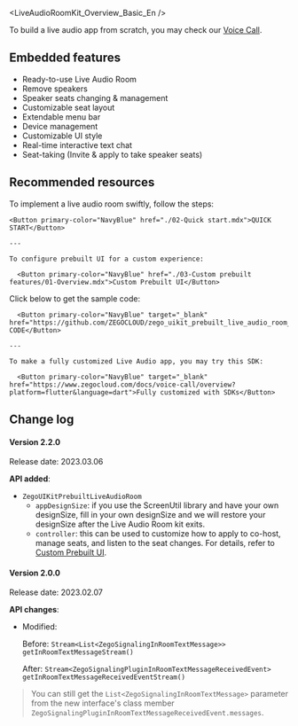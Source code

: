 
<LiveAudioRoomKit_Overview_Basic_En />

To build a live audio app from scratch, you may check our [Voice Call](https://www.zegocloud.com/docs/voice-call/overview?platform=flutter&language=dart).

## Embedded features

- Ready-to-use Live Audio Room
- Remove speakers
- Speaker seats changing & management
- Customizable seat layout
- Extendable menu bar
- Device management
- Customizable UI style
- Real-time interactive text chat
- Seat-taking (Invite & apply to take speaker seats)

## Recommended resources

<CardGroup cols={2}>
  <Card title="I want to get started:">
    To implement a live audio room swiftly, follow the steps:

    <Button primary-color="NavyBlue" href="./02-Quick start.mdx">QUICK START</Button>

    ---

    To configure prebuilt UI for a custom experience:

	  <Button primary-color="NavyBlue" href="./03-Custom prebuilt features/01-Overview.mdx">Custom Prebuilt UI</Button>
  </Card>
  <Card title="I want to get the Sample Code:">
    Click below to get the sample code:

	  <Button primary-color="NavyBlue" target="_blank" href="https://github.com/ZEGOCLOUD/zego_uikit_prebuilt_live_audio_room_example_flutter">SAMPLE CODE</Button>

    ---

    To make a fully customized Live Audio app, you may try this SDK:

	  <Button primary-color="NavyBlue" target="_blank" href="https://www.zegocloud.com/docs/voice-call/overview?platform=flutter&language=dart">Fully customized with SDKs</Button>
  </Card>
</CardGroup>

## Change log

<Accordion title="Click here to know more" defaultOpen="false">

#### Version 2.2.0

Release date: 2023.03.06

**API added**:

- `ZegoUIKitPrebuiltLiveAudioRoom`
  - `appDesignSize`: if you use the ScreenUtil library and have your own designSize, fill in your own designSize and we will restore your designSize after the Live Audio Room kit exits.
  - `controller`: this can be used to customize how to apply to co-host, manage seats, and listen to the seat changes. For details, refer to <a href="./03-Custom prebuilt features/01-Overview.mdx">Custom Prebuilt UI</a>.

#### Version 2.0.0

Release date: 2023.02.07

**API changes**:

- Modified:

  Before: `Stream<List<ZegoSignalingInRoomTextMessage>> getInRoomTextMessageStream()`

  After: `Stream<ZegoSignalingPluginInRoomTextMessageReceivedEvent> getInRoomTextMessageReceivedEventStream()`

> You can still get the `List<ZegoSignalingInRoomTextMessage>` parameter from the new interface's class member `ZegoSignalingPluginInRoomTextMessageReceivedEvent.messages`.

</Accordion>
